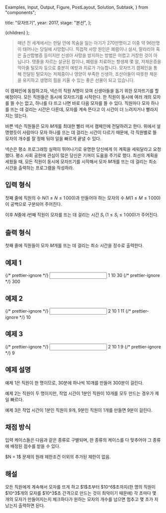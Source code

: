   Examples,
  Input,
  Output,
  Figure,
  PostLayout,
  Solution,
  Subtask,
} from "components";

  title: "모자뜨기",
  year: 2017,
  stage: "본선",
};

  <PostLayout meta={meta}>{children}</PostLayout>
);

> 매년 전 세계에서는 한달 안에 목숨을 잃는 아기가 $270$만명이고 이중 약 $96$만명이 태어나는 당일에 사망합니다. 직접적 사망 원인은 폐렴이나 설사, 말라리아 혹은 출산합병증 등이지만 신생아 사망을 방지하는 방법은 어렵고 거창한 것이 아닙니다. 탯줄을 자르는 살균된 칼이나, 폐렴을 치료하는 항생제 몇 알, 저체온증을 막아줄 털모자 등으로 충분히 예방과 치료가 가능합니다. 모자뜨기 캠페인을 통해 전달된 털모자는 저체중이나 영양이 부족한 신생아, 조산아들이 따뜻한 체온을 유지하고 생명의 힘을 키울 수 있는 좋은 선물이 되고 있습니다.

이 캠페인에 동참하고자, 넥슨의 직원 $N$명이 모여 신생아들을 돕기 위한 모자뜨기를 할 예정이다. 모든 직원들은 동시에 모자뜨기를 시작한다. 한 직원이 동시에 여러 개의 모자를 뜰 수는 없고, 하나를 다 뜨고 나면 바로 다음 모자를 뜰 수 있다. 직원마다 모자 하나를 뜨는 데 걸리는 시간은 다른데, 모자를 계속 뜬다고 이 시간이 더 느려지거나 빨라지지는 않는다.

바쁜 넥슨 직원들은 모자 $M$개를 최대한 빨리 떠서 캠페인에 전달하려고 한다. 위에서 설명했듯이 사람마다 모자 하나를 뜨는 데 걸리는 시간이 다르기 때문에, 각 직원별로 뜰 모자의 개수를 잘 정해 둬야 일을 빠르게 끝낼 수 있다.

넥슨은 평소 프로그래밍 실력이 뛰어나기로 유명한 당신에게 이 계획을 세워달라고 요청했다. 평소 사회 공헌에 관심이 많은 당신은 기꺼이 도움을 주기로 했다. 최선의 계획을 세웠을 때, 모든 직원이 동시에 모자뜨기를 시작해서 모자 $M$개를 뜨는 데 걸리는 최소 시간을 출력하는 프로그램을 작성하라.

## 입력 형식

첫째 줄에 직원의 수 $N$($1 \le N \le 1\,000$)과 만들어야 하는 모자의 수 $M$($1 \le M \le 1\,000$)이 공백으로 구분되어 주어진다.

이후 $N$줄에 $i$번째 직원이 모자를 뜨는 데 걸리는 시간 $S_i$ ($1 \le S_i \le 1\,000$)가 주어진다.

## 출력 형식

첫째 줄에 직원들이 모자 $M$개를 뜨는 데 걸리는 최소 시간을 정수로 출력한다.

## 예제 1

<Examples>
  {/* prettier-ignore */}
  <Input>
1 10
30
  </Input>
  {/* prettier-ignore */}
  <Output>
300
  </Output>
</Examples>

## 예제 2

<Examples>
  {/* prettier-ignore */}
  <Input>
2 10
1
11
  </Input>
  {/* prettier-ignore */}
  <Output>
10
  </Output>
</Examples>

## 예제 3

<Examples>
  {/* prettier-ignore */}
  <Input>
2 10
1
9
  </Input>
  {/* prettier-ignore */}
  <Output>
9
  </Output>
</Examples>

## 예제 설명

예제 1은 직원이 한 명이므로, $30$분에 하나씩 $10$개를 만들어 $300$분이 걸린다.

예제 2는 직원이 두 명이지만, 작업 시간이 $1$분인 직원이 $10$개를 모두 만드는 경우가 제일 빠르다.

예제 3은 작업 시간이 $1$분인 직원이 $9$개, $9$분인 직원이 $1$개를 만들면 $9$분이 걸린다.

## 채점 방식

입력 케이스들은 다음과 같은 종류로 구별되며, 한 종류의 케이스를 다 맞추어야 그 종류에 배정된 점수를 받을 수 있다.

<Subtask index={1} score={12}>
  $N = 1$
</Subtask>
<Subtask index={2} score={78}>
  문제의 원래 제한조건 이외의 추가된 제한이 없음.
</Subtask>

## 해설

<Solution>
  모든 직원에게 계속해서 모자를 뜨게 하고 $1$초부터 $10^6$초까지(한 명의 직원이
  $10^3$개의 모자를 $10^3$초 간격으로 만드는 것이 최악이기 때문에) 각 초마다 몇
  개의 모자가 만들어지는지 체크하다가 원하는 모자의 개수를 넘으면 멈추고 몇 초가
  지났는지 출력하면 된다.
</Solution>
